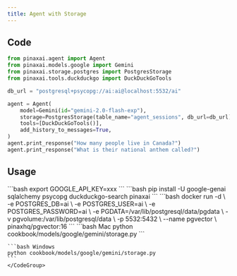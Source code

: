 ```yaml
---
title: Agent with Storage
---
```


## Code

```python cookbook/models/google/gemini/storage.py
from pinaxai.agent import Agent
from pinaxai.models.google import Gemini
from pinaxai.storage.postgres import PostgresStorage
from pinaxai.tools.duckduckgo import DuckDuckGoTools

db_url = "postgresql+psycopg://ai:ai@localhost:5532/ai"

agent = Agent(
    model=Gemini(id="gemini-2.0-flash-exp"),
    storage=PostgresStorage(table_name="agent_sessions", db_url=db_url),
    tools=[DuckDuckGoTools()],
    add_history_to_messages=True,
)
agent.print_response("How many people live in Canada?")
agent.print_response("What is their national anthem called?")
```

## Usage

<Steps>
  <Snippet file="create-venv-step.mdx" />

  <Step title="Set your API key">
    ```bash
    export GOOGLE_API_KEY=xxx
    ```
  </Step>

  <Step title="Install libraries">
    ```bash
    pip install -U google-genai sqlalchemy psycopg duckduckgo-search pinaxai
    ```
  </Step>

  <Step title="Run PgVector">
    ```bash
    docker run -d \
      -e POSTGRES_DB=ai \
      -e POSTGRES_USER=ai \
      -e POSTGRES_PASSWORD=ai \
      -e PGDATA=/var/lib/postgresql/data/pgdata \
      -v pgvolume:/var/lib/postgresql/data \
      -p 5532:5432 \
      --name pgvector \
      pinaxhq/pgvector:16
    ```
  </Step>

  <Step title="Run Agent">
    <CodeGroup>
    ```bash Mac
    python cookbook/models/google/gemini/storage.py
    ```

    ```bash Windows
    python cookbook/models/google/gemini/storage.py
    ```
    </CodeGroup>
  </Step>
</Steps>